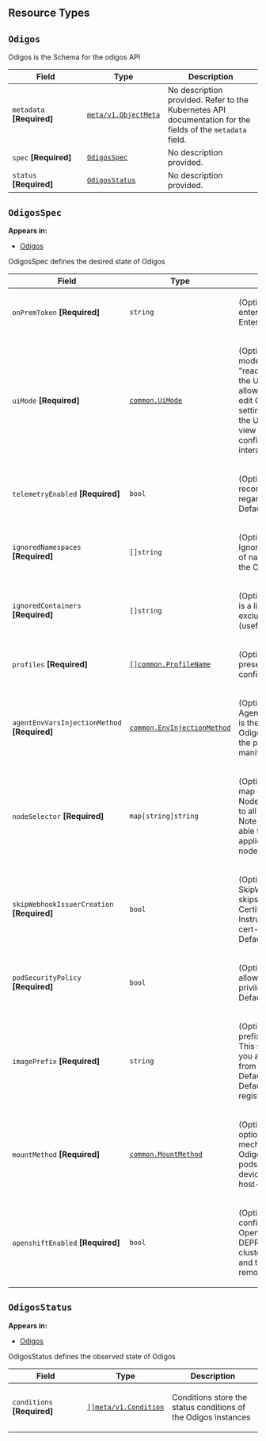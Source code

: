 

## Resource Types 


  
    
    

## `Odigos` <a id="Odigos"></a>
    
<p>Odigos is the Schema for the odigos API</p>

<table class="table">
<thead><tr><th width="30%">Field</th><th>Type</th><th>Description</th></tr></thead>
<tbody>
    
  
<tr>
<td>
<code>metadata</code> <B>[Required]</B>
</td>
<td>
<a href="https://kubernetes.io/docs/reference/generated/kubernetes-api/v1.31/#objectmeta-v1-meta"><code>meta/v1.ObjectMeta</code></a>
</td>
<td>
   <span class="text-muted">No description provided.</span>
   Refer to the Kubernetes API documentation for the fields of the <code>metadata</code> field.
   </td>
</tr>
<tr>
<td>
<code>spec</code> <B>[Required]</B>
</td>
<td>
<a href="#OdigosSpec"><code>OdigosSpec</code></a>
</td>
<td>
   <span class="text-muted">No description provided.</span>
   </td>
</tr>
<tr>
<td>
<code>status</code> <B>[Required]</B>
</td>
<td>
<a href="#OdigosStatus"><code>OdigosStatus</code></a>
</td>
<td>
   <span class="text-muted">No description provided.</span>
   </td>
</tr>
</tbody>
</table>

## `OdigosSpec` <a id="OdigosSpec"></a>
    

**Appears in:**

- [Odigos](#Odigos)

<p>OdigosSpec defines the desired state of Odigos</p>

<table class="table">
<thead><tr><th width="30%">Field</th><th>Type</th><th>Description</th></tr></thead>
<tbody>
    
  
<tr>
<td>
<code>onPremToken</code> <B>[Required]</B>
</td>
<td>
<code>string</code>
</td>
<td>
   <p>(Optional) OnPremToken is an enterprise token for Odigos Enterprise.</p>
</td>
</tr>
<tr>
<td>
<code>uiMode</code> <B>[Required]</B>
</td>
<td>
<a href="https://pkg.go.dev/github.com/odigos-io/odigos/common#UiMode"><code>common.UiMode</code></a>
</td>
<td>
   <p>(Optional) UIMode sets the UI mode to either &quot;normal&quot; or &quot;readonly&quot;.
In &quot;normal&quot; mode the UI is fully interactive, allowing users to view and edit
Odigos configuration and settings. In &quot;readonly&quot; mode, the UI can only be
used to view current Odigos configuration and is not interactive.
Default=default</p>
</td>
</tr>
<tr>
<td>
<code>telemetryEnabled</code> <B>[Required]</B>
</td>
<td>
<code>bool</code>
</td>
<td>
   <p>(Optional) TelemetryEnabled records general telemetry regarding Odigos usage.
Default=false</p>
</td>
</tr>
<tr>
<td>
<code>ignoredNamespaces</code> <B>[Required]</B>
</td>
<td>
<code>[]string</code>
</td>
<td>
   <p>(Optional) IgnoredNamespaces is a list of namespaces to not show in the Odigos UI.</p>
</td>
</tr>
<tr>
<td>
<code>ignoredContainers</code> <B>[Required]</B>
</td>
<td>
<code>[]string</code>
</td>
<td>
   <p>(Optional) IgnoredContainers is a list of container names to exclude from instrumentation (useful for ignoring sidecars).</p>
</td>
</tr>
<tr>
<td>
<code>profiles</code> <B>[Required]</B>
</td>
<td>
<a href="https://pkg.go.dev/github.com/odigos-io/odigos/common#ProfileName"><code>[]common.ProfileName</code></a>
</td>
<td>
   <p>(Optional) Profiles is a list of preset profiles with a specific configuration.</p>
</td>
</tr>
<tr>
<td>
<code>agentEnvVarsInjectionMethod</code> <B>[Required]</B>
</td>
<td>
<a href="https://pkg.go.dev/github.com/odigos-io/odigos/common#EnvInjectionMethod"><code>common.EnvInjectionMethod</code></a>
</td>
<td>
   <p>(Optional) AgentEnvVarsInjectionMethod is the method to inject the Odigos agent env vars into the pod.
Default=pod-manifest</p>
</td>
</tr>
<tr>
<td>
<code>nodeSelector</code> <B>[Required]</B>
</td>
<td>
<code>map[string]string</code>
</td>
<td>
   <p>(Optional) NodeSelector is a map of key-value Kubernetes NodeSelector labels to apply to all Odigos components.
Note that Odigos will only be able to instrument applications on the same node.</p>
</td>
</tr>
<tr>
<td>
<code>skipWebhookIssuerCreation</code> <B>[Required]</B>
</td>
<td>
<code>bool</code>
</td>
<td>
   <p>(Optional) SkipWebhookIssuerCreation skips creating the Issuer and Certificate for the Instrumentor pod webhook if cert-manager is installed.
Default=false</p>
</td>
</tr>
<tr>
<td>
<code>podSecurityPolicy</code> <B>[Required]</B>
</td>
<td>
<code>bool</code>
</td>
<td>
   <p>(Optional) PodSecurityPolicy allows Odigos pods to use a privileged pod security policy.
Default=false</p>
</td>
</tr>
<tr>
<td>
<code>imagePrefix</code> <B>[Required]</B>
</td>
<td>
<code>string</code>
</td>
<td>
   <p>(Optional) ImagePrefix is a prefix for all container images.
This should only be used if you are pulling Odigos images from the non-default registry.
Default: registry.odigos.io
Default (OpenShift): registry.connect.redhat.com</p>
</td>
</tr>
<tr>
<td>
<code>mountMethod</code> <B>[Required]</B>
</td>
<td>
<a href="https://pkg.go.dev/github.com/odigos-io/odigos/common#MountMethod"><code>common.MountMethod</code></a>
</td>
<td>
   <p>(Optional) MountMethod optionally defines the mechanism for mounting Odigos files into instrumented pods.
One of &quot;k8s-virtual-device&quot; (default) or &quot;k8s-host-path&quot;.</p>
</td>
</tr>
<tr>
<td>
<code>openshiftEnabled</code> <B>[Required]</B>
</td>
<td>
<code>bool</code>
</td>
<td>
   <p>(Optional) OpenShiftEnabled configures selinux on OpenShift nodes.
DEPRECATED: OpenShift clusters are auto-detected and this API field will be removed in a future release.</p>
</td>
</tr>
</tbody>
</table>

## `OdigosStatus` <a id="OdigosStatus"></a>
    

**Appears in:**

- [Odigos](#Odigos)

<p>OdigosStatus defines the observed state of Odigos</p>

<table class="table">
<thead><tr><th width="30%">Field</th><th>Type</th><th>Description</th></tr></thead>
<tbody>
    
  
<tr>
<td>
<code>conditions</code> <B>[Required]</B>
</td>
<td>
<a href="https://kubernetes.io/docs/reference/generated/kubernetes-api/v1.31/#condition-v1-meta"><code>[]meta/v1.Condition</code></a>
</td>
<td>
   <p>Conditions store the status conditions of the Odigos instances</p>
</td>
</tr>
</tbody>
</table>